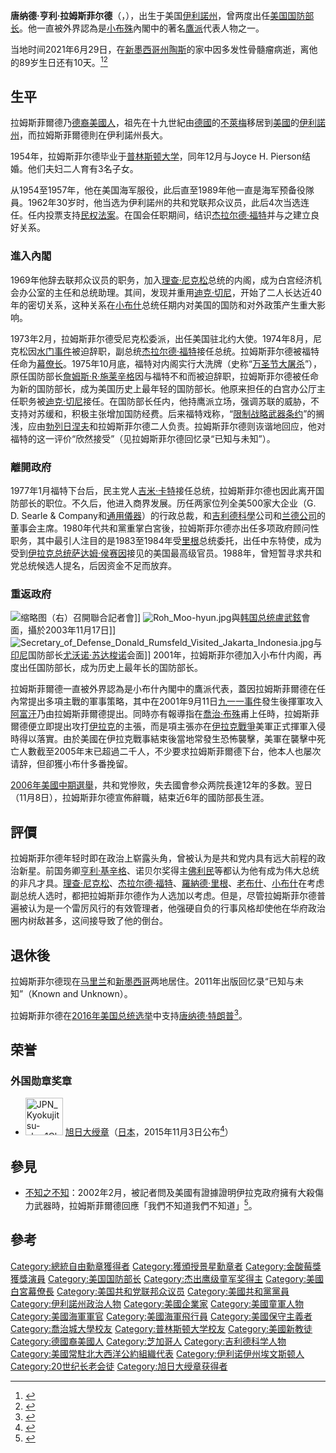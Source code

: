 {{noteTA
|T=zh-cn:唐纳德·拉姆斯菲尔德; zh-hk:當奴·拉姆斯菲爾德; zh-tw:唐納·倫斯斐;zh-hant:唐納德·拉姆斯菲爾德;
|G1=PresidentsUS
|G2=PP
|G3=USState
|1=zh-cn:唐纳德; zh-hk:當奴; zh-tw:唐納; zh-hant:唐納德;
|2=zh-cn:拉姆斯菲尔德; zh-tw:倫斯斐;zh-hant:拉姆斯菲爾德;
|3=zh-hans:施莱辛格;zh-hant:施萊辛格;zh-tw:斯勒辛格;
}}
{{Infobox Officeholder
|name             = 唐納·倫斯斐
|original_name    = Donald Rumsfeld
|caption      = 2001年美国国防部官方影像
|image            = Rumsfeld1.jpg
|office           = {{USA}}[[美国国防部|国防部]]第13、21任[[美国国防部长|部长]]
|term_start       = 2001年1月20日
|term_end         = 2006年12月18日
|president        = [[喬治·沃克·布希|喬治·沃克·布希]]
|predecessor      = [[威廉·科恩|威廉·科恩]]
|successor        = [[罗伯特·盖茨|罗伯特·盖茨]]
|term_start1      = 1975年11月20日
|term_end1        = 1977年1月20日
|president1       = [[杰拉尔德·福特|杰拉尔德·福特]]
|predecessor1     = [[詹姆斯·R·施莱辛格|詹姆斯·R·施莱辛格]]
| office2 = {{flagicon|USA}} [[白宮|白宮]]第6任[[白宮幕僚長|办公室主任]]
| term_start2       = 1974年9月21日
| term_end2         = 1975年11月20日
| president2       = [[杰拉尔德·福特|杰拉尔德·福特]]
| predecessor2        = [[亚历山大·黑格|亚历山大·黑格]]
| successor2          = [[迪克·切尼|迪克·切尼]]
| office3 = {{flagicon|USA}} 第6任[[美國常駐北大西洋公約組織代表|美國常駐北大西洋公約組織代表]]
| president3          = [[理查德·尼克松|理查德·尼克松]]<br>[[杰拉尔德·福特|杰拉尔德·福特]]
| term_start3         = 1973年2月2日
| term_end3           = 1974年9月21日
| predecessor3        = {{le|大卫·肯尼迪|David M. Kennedy}}
| successor3          = {{le|大卫·布鲁斯|David K. E. Bruce}}
|allegiance       =
|branch           = 
|serviceyears     = 
|rank             = 
|battles          = 
|birth_name       = Donald Henry Rumsfeld
|birth_date       = 1932年7月9日
|birth_place      = {{USA-1912}}[[伊利諾州|伊利諾州]][[芝加哥|芝加哥]]
|death_date       = {{death date and age|2021|6|29|1932|7|9}}
|death_place      ={{USA}}[[新墨西哥州|新墨西哥州]][[陶斯_(新墨西哥州)|陶斯]]
|spouse           =
|children         =
|alma_mater       = [[喬治城大學|喬治城大學]]<br />[[普林斯頓大學|普林斯頓大學]]
|party            = {{GOP}}
|religion         = [[新教|新教]]
|signature        = 
}}
{{中文译名
| english = Donald Rumsfeld
| putonghua = 唐纳德·拉姆斯菲尔德<ref name="ckxx">{{Cite web |url = http://www.cankaoxiaoxi.com/ym/20210702/2447411.shtml |title = 7月2日译名发布: Donald Rumsfeld |author =  |date = 2021-07-02 |publisher = 参考消息网 |language = zh-cn |accessdate = 2021-07-11 |archive-date = 2021-07-12 |archive-url = https://web.archive.org/web/20210712053256/http://www.cankaoxiaoxi.com/ym/20210702/2447411.shtml |dead-url = no }}</ref>
| taiwan = 
| cantonese = 
| other = 
}}
'''唐纳德·亨利·拉姆斯菲尔德'''（{{lang-en|Donald Henry Rumsfeld}}，{{bd|1932年|7月9日|2021年|6月29日|catIdx=Rumsfeld}}），出生于美国[[伊利諾州|伊利諾州]]，曾两度出任[[美国国防部长|美国国防部长]]。他一直被外界認為是[[小布殊|小布殊]]內閣中的著名[[鷹派|鷹派]]代表人物之一。

当地时间2021年6月29日，在[[新墨西哥州|新墨西哥州]][[陶斯_(新墨西哥州)|陶斯]]的家中因多发性骨髓瘤病逝，离他的89岁生日还有10天。<ref>{{cite news |last1=Macias |first1=Amanda |title=Former Defense Secretary Donald Rumsfeld, who oversaw Iraq war, dies at 88 |url=https://www.cnbc.com/2021/06/30/former-defense-secretary-donald-rumsfeld-dead-at-88.html |access-date=June 30, 2021 |work=CNBC |date=June 30, 2021 |archive-date=2021-06-30 |archive-url=https://web.archive.org/web/20210630194403/https://www.cnbc.com/2021/06/30/former-defense-secretary-donald-rumsfeld-dead-at-88.html |url-status=no }}</ref><ref>{{cite news|url = https://www.nytimes.com/2021/06/30/us/politics/donald-rumsfeld-dead.html|title = Donald Rumsfeld, Defense Secretary Under 2 Presidents, Is Dead at 88|last = McFadden|first = Robert D.|date = June 30, 2021|accessdate = June 30, 2021|work = [[The_New_York_Times|The New York Times]]|archive-date = 2021-06-30|archive-url = https://web.archive.org/web/20210630194022/https://www.nytimes.com/2021/06/30/us/politics/donald-rumsfeld-dead.html|url-status = no}}</ref>

== 生平 ==
拉姆斯菲爾德乃[[德裔美國人|德裔美國人]]，祖先在十九世紀由[[德國|德國]]的[[不萊梅|不萊梅]]移居到[[美國|美國]]的[[伊利諾州|伊利諾州]]，而拉姆斯菲爾德則在伊利諾州長大。

1954年，拉姆斯菲尔德毕业于[[普林斯顿大学|普林斯顿大学]]，同年12月与Joyce H. Pierson结婚。他们夫妇二人育有3名子女。

从1954至1957年，他在美国海军服役，此后直至1989年他一直是海军预备役隊員。1962年30岁时，他当选为伊利諾州的共和党联邦众议员，此后4次当选连任。任内投票支持[[1964年民权法案|民权法案]]。在国会任职期间，结识[[杰拉尔德·福特|杰拉尔德·福特]]并与之建立良好关系。

=== 進入內閣 ===
1969年他辞去联邦众议员的职务，加入[[理查·尼克松|理查·尼克松]]总统的内阁，成为白宫经济机会办公室的主任和总统助理。其间，发现并重用[[迪克·切尼|迪克·切尼]]，开始了二人长达近40年的密切关系，这种关系在[[小布什|小布什]]总统任期内对美国的国防和对外政策产生重大影响。

1973年2月，拉姆斯菲尔德受尼克松委派，出任美国驻北约大使。1974年8月，尼克松因[[水门事件|水门事件]]被迫辞职，副总统[[杰拉尔德·福特|杰拉尔德·福特]]接任总统。拉姆斯菲尔德被福特任命为[[白宮幕僚长|幕僚长]]。1975年10月底，福特对内阁实行大洗牌（史称“[[万圣节大屠杀|万圣节大屠杀]]”），原任国防部长[[詹姆斯·R·施莱辛格|詹姆斯·R·施莱辛格]]因与福特不和而被迫辞职，拉姆斯菲尔德被任命为新的国防部长，成为美国历史上最年轻的国防部长。他原来担任的白宫办公厅主任职务被[[迪克·切尼|迪克·切尼]]接任。在国防部长任内，他持鹰派立场，强调苏联的威胁，不支持对苏缓和，积极主张增加国防经费。后来福特戏称，“[[限制战略武器条约|限制战略武器条约]]”的搁浅，应由[[勃列日涅夫|勃列日涅夫]]和拉姆斯菲尔德二人负责。拉姆斯菲尔德则诙谐地回应，他对福特的这一评价“欣然接受”（见拉姆斯菲尔德回忆录“已知与未知”）。

=== 離開政府 ===
1977年1月福特下台后，民主党人[[吉米·卡特|吉米·卡特]]接任总统，拉姆斯菲尔德也因此离开国防部长的职位。不久后，他进入商界发展。历任两家位列全美500家大企业（G. D. Searle & Company和[[通用儀器|通用儀器]]）的行政总裁，和[[吉利德科學|吉利德科學]]公司和[[兰德公司|兰德公司]]的董事会主席。1980年代共和黨重掌白宮後，拉姆斯菲尔德亦出任多项政府顾问性职务，其中最引人注目的是1983至1984年受[[里根|里根]]总统委托，出任中东特使，成为受到[[伊拉克总统|伊拉克总统]][[萨达姆·侯赛因|萨达姆·侯赛因]]接见的美国最高级官员。1988年，曾短暂寻求共和党总统候选人提名，后因资金不足而放弃。

=== 重返政府 ===
[[File:Defense.gov_News_Photo_020313-D-2987S-016.jpg|缩略图]]（右）召開聯合記者會]]
[[File:Roh_Moo-hyun.jpg|thumb]]與[[韩国总统|韩国总统]][[盧武鉉|盧武鉉]]會面，攝於2003年11月17日]]
[[File:Secretary_of_Defense_Donald_Rumsfeld_Visited_Jakarta_Indonesia.jpg|thumb]]与[[印度尼西亚|印尼]]国防部长[[尤沃诺·苏达梭诺|尤沃诺·苏达梭诺]]会面]] 
2001年，拉姆斯菲尔德加入小布什内阁，再度出任国防部长，成为历史上最年长的国防部长。

拉姆斯菲爾德一直被外界認為是小布什內閣中的鷹派代表，蓋因拉姆斯菲爾德在任內常提出多項主戰的軍事策略，其中在2001年9月11日[[九一一事件|九一一事件]]發生後揮軍攻入[[阿富汗|阿富汗]]乃由拉姆斯菲爾德提出。同時亦有報導指在[[喬治·布殊|喬治·布殊]]甫上任時，拉姆斯菲爾德便立即提出攻打[[伊拉克|伊拉克]]的主張，而是項主張亦在[[伊拉克戰爭|伊拉克戰爭]]美軍正式揮軍入侵時得以落實。由於美國在伊拉克戰事結束後當地常發生恐怖襲擊，美軍在襲擊中死亡人數截至2005年末已超過二千人，不少要求拉姆斯菲爾德下台，他本人也屡次请辞，但卻獲小布什多番挽留。

[[2006年美國中期選舉|2006年美國中期選舉]]，共和党慘败，失去國會参众两院長達12年的多数。翌日（11月8日），拉姆斯菲尔德宣佈辭職，結束近6年的國防部長生涯。

== 評價 ==
拉姆斯菲尔德年轻时即在政治上崭露头角，曾被认为是共和党内具有远大前程的政治新星。前国务卿[[亨利·基辛格|亨利·基辛格]]、诺贝尔奖得主[[佛利民|佛利民]]等都认为他有成为伟大总统的非凡才具。[[理查·尼克松|理查·尼克松]]、[[杰拉尔德·福特|杰拉尔德·福特]]、[[羅納德·里根|羅納德·里根]]、[[老布什|老布什]]、[[小布什|小布什]]在考虑副总统人选时，都把拉姆斯菲尔德作为人选加以考虑。但是，尽管拉姆斯菲尔德普遍被认为是一个雷厉风行的有效管理者，他强硬自负的行事风格却使他在华府政治圈内树敌甚多，这间接导致了他的倒台。

== 退休後 ==
拉姆斯菲尔德现在[[马里兰州|马里兰]]和[[新墨西哥|新墨西哥]]两地居住。2011年出版回忆录“已知与未知”（Known and Unknown）。

拉姆斯菲尔德在[[2016年美國總統選舉|2016年美国总统选举]]中支持[[唐纳德·特朗普|唐纳德·特朗普]]<ref>{{cite web|url=https://www.politico.com/story/2016/06/donald-rumsfeld-donald-trump-224698|title=Donald Rumsfeld says he's 'clearly' voting for Trump|work=Politico|date=June 22, 2016|access-date=July 6, 2020|archive-date=2020-12-17|archive-url=https://web.archive.org/web/20201217130917/https://www.politico.com/story/2016/06/donald-rumsfeld-donald-trump-224698|dead-url=no}}</ref>。

==荣誉==
===外国勋章奖章===
* [[File:JPN_Kyokujitsu-sho_1Class_BAR.svg|60px]] [[旭日大绶章|旭日大绶章]]（[[日本|日本]]，2015年11月3日公布<ref>{{ja}}{{cite web |url=https://www.mofa.go.jp/mofaj/files/000108666.pdf |title=平成27年秋の外国人叙勲受章者名簿 |publisher=[[内阁府|内阁府]] |date=2015-11-03 |accessdate=2022-05-07 |archive-date=2022-01-18 |archive-url=https://web.archive.org/web/20220118205630/https://www.mofa.go.jp/mofaj/files/000108666.pdf |dead-url=no }}</ref>）

==參見==
*[[不知之不知|不知之不知]]：2002年2月，被記者問及美國有證據證明伊拉克政府擁有大殺傷力武器時，拉姆斯菲爾德回應「我們不知道我們不知道」<ref name="defense.gov-transcript">{{Cite web |url=http://www.defense.gov/transcripts/transcript.aspx?transcriptid=2636 |title=Defense.gov News Transcript: DoD News Briefing – Secretary Rumsfeld and Gen. Myers, United States Department of Defense (defense.gov) |accessdate=2013-04-14 |archive-date=2014-09-03 |archive-url=https://web.archive.org/web/20140903065011/http://www.defense.gov/transcripts/transcript.aspx?transcriptid=2636 |dead-url=no }}</ref>。

==參考==
{{Reflist}}

{{commonscat|Donald Rumsfeld}}
{{start box}}
{{succession box|[[威廉·科恩|威廉·科恩]]|[[罗伯特·盖茨|罗伯特·盖茨]]|[[美国国防部长|美国国防部长]]|2001年-2006年}}
{{succession box|[[詹姆斯·R·施莱辛格|詹姆斯·R·施莱辛格]]|[[哈罗德·布朗|哈罗德·布朗]]|[[美国国防部长|美国国防部长]]|1975年-1977年}}
{{succession box|[[亚历山大·黑格|亚历山大·黑格]]|[[迪克·切尼|迪克·切尼]]|[[美国白宫办公厅主任|美国白宫办公厅主任]]|1974年-1975年}}
{{succession box|[[戴维·M·肯尼迪|戴维·M·肯尼迪]]|[[戴维·K·E·布鲁斯|戴维·K·E·布鲁斯]]|[[美国常驻北约代表|美国常驻北约代表]]|1973年-1974年}}
{{end box}}

{{Gerald Ford cabinet}}
{{GW Bush cabinet}}
{{Authority control}}
{{DEFAULTSORT:Rumsfled, Donald}}
[[Category:總統自由勳章獲得者|Category:總統自由勳章獲得者]]
[[Category:獲頒授景星勳章者|Category:獲頒授景星勳章者]]
[[Category:金酸莓獎獲獎演員|Category:金酸莓獎獲獎演員]]
[[Category:美国国防部长|Category:美国国防部长]]
[[Category:杰出鹰级童军奖得主|Category:杰出鹰级童军奖得主]]
[[Category:美國白宮幕僚長|Category:美國白宮幕僚長]]
[[Category:美国共和党联邦众议员|Category:美国共和党联邦众议员]]
[[Category:美國共和黨黨員|Category:美國共和黨黨員]]
[[Category:伊利諾州政治人物|Category:伊利諾州政治人物]]
[[Category:美國企業家|Category:美國企業家]]
[[Category:美國童軍人物|Category:美國童軍人物]]
[[Category:美國海軍軍官|Category:美國海軍軍官]]
[[Category:美國海軍飛行員|Category:美國海軍飛行員]]
[[Category:美國保守主義者|Category:美國保守主義者]]
[[Category:喬治城大學校友|Category:喬治城大學校友]]
[[Category:普林斯顿大学校友|Category:普林斯顿大学校友]]
[[Category:美國新教徒|Category:美國新教徒]]
[[Category:德國裔美國人|Category:德國裔美國人]]
[[Category:芝加哥人|Category:芝加哥人]]
[[Category:吉利德科学人物|Category:吉利德科学人物]]
[[Category:美國常駐北大西洋公約組織代表|Category:美國常駐北大西洋公約組織代表]]
[[Category:伊利诺伊州埃文斯顿人|Category:伊利诺伊州埃文斯顿人]]
[[Category:20世纪长老会徒|Category:20世纪长老会徒]]
[[Category:旭日大绶章获得者|Category:旭日大绶章获得者]]